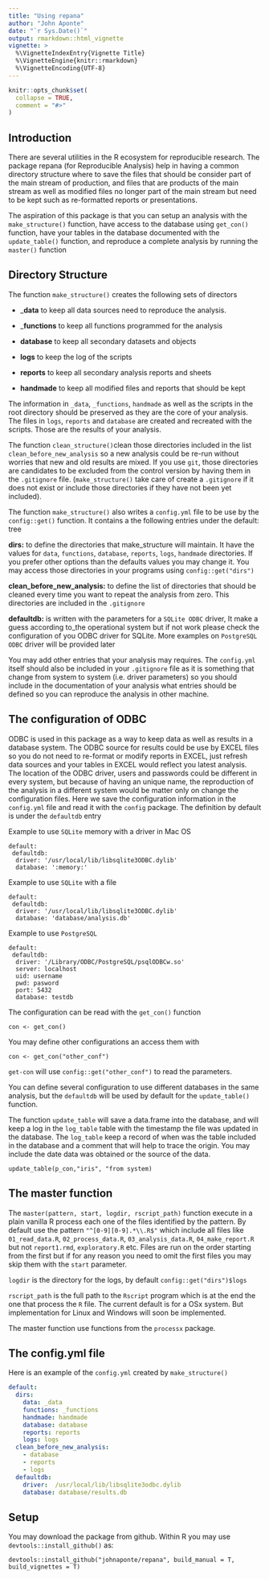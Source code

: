 ```yaml
---
title: "Using repana"
author: "John Aponte"
date: "`r Sys.Date()`"
output: rmarkdown::html_vignette
vignette: >
  %\VignetteIndexEntry{Vignette Title}
  %\VignetteEngine{knitr::rmarkdown}
  %\VignetteEncoding{UTF-8}
---
```


```r
knitr::opts_chunk$set(
  collapse = TRUE,
  comment = "#>"
)
```

## Introduction

There are several utilities in the R ecosystem for reproducible research. The 
package repana (for Reproducible Analysis) help in having a common directory 
structure where to save the files that should be consider part of the main stream
of production, and files that are products of the main stream as well as modified files 
no longer part of the main stream but need to be kept such as re-formatted reports or presentations.

The aspiration of this package is that you can setup an analysis with the `make_structure()` function,
have access to the database using `get_con()` function, have your tables in the 
database documented with the `update_table()` function, and reproduce a complete analysis
by running the  `master()` function

## Directory Structure

The function `make_structure()` creates the following sets of directors

* ___data__ to keep all data sources need to reproduce the analysis. 

* ___functions__ to keep all functions programmed for the analysis
    
* __database__ to keep all secondary datasets and objects
    
* __logs__ to keep the log of the scripts
    
* __reports__ to keep all secondary analysis reports and sheets
    
* __handmade__ to keep all modified files and reports that should be kept
    
    
The information in `_data`, `_functions`, `handmade` as well as the scripts in the root 
directory should be preserved as they are the core of your analysis.
The files in `logs`, `reports` and `database` are created and recreated with 
the scripts. Those are the results of your analysis. 

The function `clean_structure()`clean those directories included in the list `clean_before_new_analysis` 
so a new analysis could be re-run without worries that new
and old results are mixed. If you use `git`, those directories are
candidates to be excluded from the control version by having them in the `.gitignore` file.
(`make_structure()` take care of create a `.gitignore` if it does not exist or include those
directories if they have not been yet included).

The function `make_structure()` also writes a `config.yml` file to be use by the
`config::get()` function. It contains a the following entries under the default: tree

__dirs:__ to define the directories that make_structure will maintain. It have
the values for `data`, `functions`, `database`, `reports`, `logs`, `handmade`
directories. If you prefer other options than the defaults values you may change
it. You may access those directories in your programs using `config::get("dirs")`

__clean_before_new_analysis:__ to define the list of directories that should be cleaned every time you want to repeat
the analysis from zero. This directories are included in the `.gitignore`

__defaultdb:__ is written with the parameters for a `SQLite ODBC` driver, It make a guess according
to_the operational system but if not work please check the configuration of you
ODBC driver for SQLite. More examples on `PostgreSQL ODBC ` driver will be provided later

You may add other entries that your analysis may requires. The `config.yml` 
itself should also be included in your `.gitignore` file as it is
something that change from system to system (i.e. driver parameters) so you should
include in the documentation of your analysis what entries should be defined so you
can reproduce the analysis in other machine.

## The configuration of ODBC 

ODBC is used in this package as a way to keep data as well as results in a 
database system. The ODBC source for results could be use by EXCEL files so
you do not need to re-format or modify reports in EXCEL, just refresh data
sources and your tables in EXCEL would reflect you latest analysis. 
The location of the ODBC driver, users and passwords could be different in every system,
but because of having an unique name, the reproduction of the analysis in a different system
would be matter only on change the configuration files. Here we save the configuration
information in the `config.yml` file and read it with the `config` package.
The definition by default is under the  `defaultdb` entry

Example to use `SQLite` memory with a driver in Mac OS

```
default:
 defaultdb:
  driver: '/usr/local/lib/libsqlite3ODBC.dylib'
  database: ':memory:'
```
Example to use `SQLite` with a file

```
default:
 defaultdb:
  driver: '/usr/local/lib/libsqlite3ODBC.dylib'
  database: 'database/analysis.db'
```

Example to use `PostgreSQL`

```
default:
 defaultdb:
  driver: '/Library/ODBC/PostgreSQL/psqlODBCw.so'
  server: localhost
  uid: username
  pwd: pasword
  port: 5432
  database: testdb
```

The configuration can be read with the `get_con()` function


`con <- get_con()`

You may define other configurations an access them with

`con <- get_con("other_conf")`

`get-con` will use `config::get("other_conf")` to read the parameters.


You can define several configuration to use different databases in the same
analysis, but the `defaultdb` will be used by  default for the `update_table()` function.

The function `update_table` will save a data.frame into the database, and will
keep a log in the `log_table` table with the timestamp the file was updated
in the database. The `log_table` keep a record of when was the table included in
the database and a comment that will help to trace the origin. You may include the
date data was obtained or the source of the data.

`update_table(p_con,"iris", "from system)`

## The master function

The `master(pattern, start, logdir, rscript_path)` function execute in a plain vanilla R process each one of the files
identified by the pattern. By default use the pattern `"^[0-9][0-9].*\\.R$"` which include all files like `01_read_data.R`, `02_process_data.R`, `03_analysis_data.R`, `04_make_report.R`
but not `report1.rmd`, `exploratory.R` etc.
Files are run on the order starting from the first but if for any reason you need to omit the first files you may skip them with the `start` parameter.

`logdir` is the directory for the logs, by default `config::get("dirs")$logs`

`rscript_path` is the full path to the `Rscript` program which is at the end the one that process the `R` file. The current default is for a OSx system. But implementation for Linux and Windows will soon be implemented.

The master function use functions from the `processx` package.

## The config.yml file

Here is an example of the `config.yml` created by `make_structure()`

```*.yml
default:
  dirs:
    data: _data
    functions: _functions
    handmade: handmade
    database: database
    reports: reports
    logs: logs
  clean_before_new_analysis: 
    - database
    - reports
    - logs
  defaultdb:
    driver:  /usr/local/lib/libsqlite3odbc.dylib 
    database: database/results.db
```

## Setup

You may download the package from github. Within R you may use `devtools::install_github()` as:

`devtools::install_github("johnaponte/repana", build_manual = T, build_vignettes = T)`

